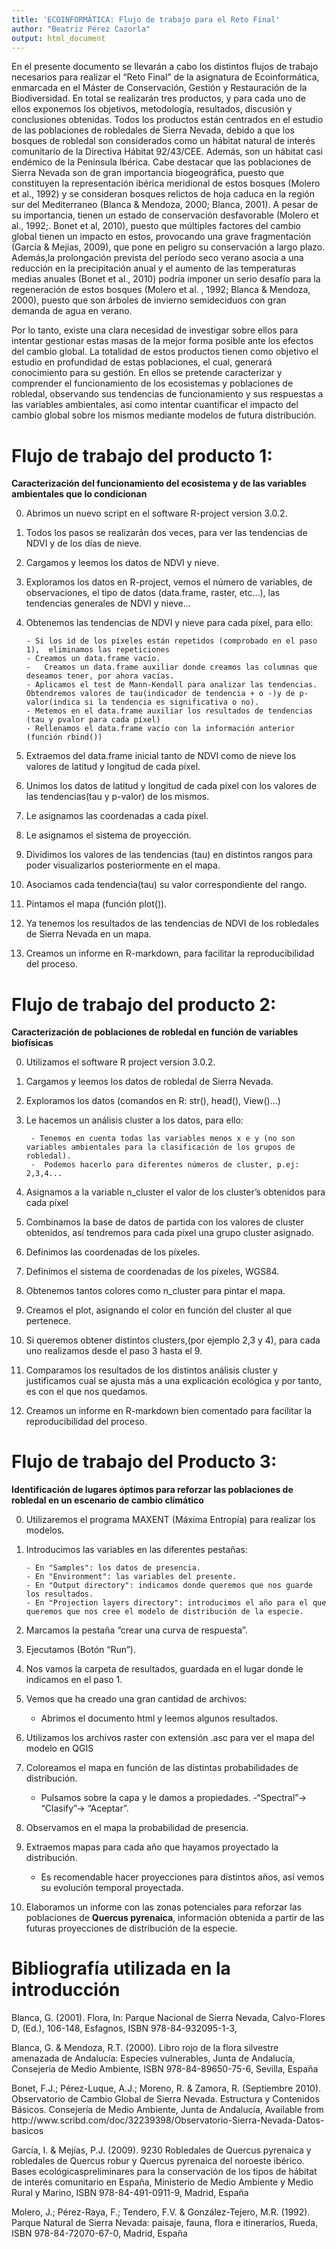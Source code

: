 ```yaml
---
title: 'ECOINFORMÁTICA: Flujo de trabajo para el Reto Final'
author: "Beatriz Pérez Cazorla"
output: html_document
---
```


En el presente documento se llevarán a cabo los distintos flujos de trabajo necesarios para realizar el "Reto Final" de la asignatura de Ecoinformática, enmarcada en el Máster de Conservación, Gestión y Restauración de la Biodiversidad. En total se realizarán tres productos, y para cada uno de ellos exponemos los objetivos, metodología, resultados, discusión y conclusiones obtenidas. Todos los productos están centrados en el estudio de las poblaciones de robledales de Sierra Nevada, debido a que los bosques de robledal son considerados como un hábitat natural de interés comunitario de la Directiva Hábitat 92/43/CEE.  Además, son un hábitat casi endémico de la Península Ibérica. Cabe destacar que las poblaciones de Sierra Nevada son de gran importancia biogeográfica, puesto que constituyen la representación ibérica meridional de estos bosques (Molero et al., 1992) y se consideran bosques relictos de hoja caduca en la región sur del Mediterraneo (Blanca & Mendoza, 2000; Blanca, 2001). A pesar de su importancia, tienen un estado de conservación desfavorable (Molero et al., 1992;. Bonet et al, 2010), puesto que múltiples factores del cambio global tienen un impacto en estos, provocando una grave fragmentación (García & Mejías, 2009), que pone en peligro su conservación a largo plazo. Además,la prolongación prevista del período seco verano asocia a una reducción en la precipitación anual y el aumento de las temperaturas medias anuales (Bonet et al., 2010) podría imponer un serio desafío para la regeneración de estos bosques (Molero et al. , 1992; Blanca & Mendoza, 2000), puesto que son árboles de invierno semideciduos con gran demanda de agua en verano.

Por lo tanto, existe una clara necesidad de investigar sobre ellos para intentar gestionar estas masas de la mejor forma posible ante los efectos del cambio global. La totalidad de estos productos tienen como objetivo el estudio en profundidad de estas poblaciones, el cual, generará conocimiento para su gestión. En ellos se pretende caracterizar y comprender el funcionamiento de los ecosistemas y poblaciones de robledal, observando sus tendencias de funcionamiento y sus respuestas a las variables ambientales, así como intentar cuantificar el impacto del cambio global sobre los mismos mediante modelos de futura distribución.

**Flujo de trabajo del producto 1:**
=
**Caracterización del funcionamiento del ecosistema y de las variables ambientales que lo condicionan**

0. Abrimos un nuevo script en el software R-project version 3.0.2.

1.  Todos los pasos se realizarán dos veces, para ver las tendencias de NDVI y de los días de nieve.

2.  Cargamos y leemos los datos de NDVI y nieve.

3.	Exploramos los datos en R-project, vemos el número de variables, de observaciones, el tipo de datos (data.frame, raster, etc…), las tendencias generales de NDVI y  nieve…

4.	Obtenemos las tendencias de NDVI y nieve para cada píxel, para ello:

        - Si los id de los píxeles están repetidos (comprobado en el paso 1),  eliminamos las repeticiones
        - Creamos un data.frame vacío.
        -	Creamos un data.frame auxiliar donde creamos las columnas que deseamos tener, por ahora vacías.
        - Aplicamos el test de Mann-Kendall para analizar las tendencias. Obtendremos valores de tau(indicador de tendencia + o -)y de p-valor(indica si la tendencia es significativa o no).
        - Metemos en el data.frame auxiliar los resultados de tendencias (tau y pvalor para cada píxel)
        - Rellenamos el data.frame vacío con la información anterior (función rbind())
        
6.	Extraemos del data.frame inicial tanto de NDVI como de nieve los valores de latitud y longitud de cada píxel.

7. Unimos los datos de latitud y longitud de cada píxel con los valores de las tendencias(tau y p-valor) de los mismos. 

8.	Le asignamos las coordenadas a cada píxel.

9.	Le asignamos el sistema de proyección.

10.	Dividimos los valores de las tendencias (tau) en distintos rangos para poder visualizarlos posteriormente en el mapa.

11.	Asociamos cada tendencia(tau) su valor correspondiente del rango.

12.	Pintamos el mapa (función plot()).

13. Ya tenemos los resultados de las tendencias de NDVI de los robledales de Sierra Nevada en un mapa.

14.	Creamos un informe en R-markdown, para facilitar la reproducibilidad del proceso.



**Flujo de trabajo del producto 2:**
=

**Caracterización de poblaciones de robledal en función de variables biofísicas**

0. Utilizamos el software R project version 3.0.2.

1. Cargamos y leemos los datos de robledal de Sierra Nevada.

2. Exploramos los datos (comandos en R: str(), head(), View()...)

3. Le hacemos un análisis cluster a los datos, para ello:

        - Tenemos en cuenta todas las variables menos x e y (no son variables ambientales para la clasificación de los grupos de robledal).
        -  Podemos hacerlo para diferentes números de cluster, p.ej: 2,3,4...
        
4.	Asignamos a la variable n_cluster el valor de los cluster’s obtenidos para cada píxel

5.	Combinamos la base de datos de partida con los valores de cluster obtenidos, así tendremos para cada píxel una grupo cluster asignado.

6.	Definimos las coordenadas de los píxeles.

7.	Definimos el sistema de coordenadas de los píxeles, WGS84.

8.	Obtenemos tantos colores como n_cluster para pintar el mapa.

9.	Creamos el plot, asignando el color en función del cluster al que pertenece.

10. Si queremos obtener distintos clusters,(por ejemplo 2,3 y 4), para cada uno realizamos desde el paso 3 hasta el 9.

11. Comparamos los resultados de los distintos análisis cluster y justificamos cual se ajusta más a una explicación ecológica y por tanto, es con el que nos quedamos.

12. Creamos un informe en R-markdown bien comentado para facilitar la reproducibilidad del proceso.



**Flujo de trabajo del Producto 3:**
=

**Identificación de lugares óptimos para reforzar las poblaciones de robledal en un escenario de cambio climático**

0.	Utilizaremos el programa MAXENT (Máxima Entropía) para realizar los modelos.

1.  Introducimos las variables en las diferentes pestañas:

        - En "Samples": los datos de presencia.
        - En "Environment": las variables del presente.
        - En "Output directory": indicamos donde queremos que nos guarde los resultados.
        - En "Projection layers directory": introducimos el año para el que queremos que nos cree el modelo de distribución de la especie.
        
2.	Marcamos la pestaña "crear una curva de respuesta".

3.	Ejecutamos (Botón "Run").

4.	Nos vamos la carpeta de resultados, guardada en el lugar donde le indicamos en el paso 1.

5.	Vemos que ha creado una gran cantidad de archivos:
      - Abrimos el documento html y leemos algunos resultados.
      
6.	Utilizamos los archivos raster con extensión .asc para ver el mapa del modelo en QGIS

7.	Coloreamos el mapa en función de las distintas probabilidades de distribución.
      - Pulsamos sobre la capa y le damos a propiedades.
      -"Spectral"-> "Clasify"-> "Aceptar".
      
8.	Observamos en el mapa la probabilidad de presencia.

9.	Extraemos mapas para cada año que hayamos proyectado la distribución.
      - Es recomendable hacer proyecciones para distintos años, así vemos su evolución temporal proyectada.

10.	Elaboramos un informe con las zonas potenciales para reforzar las poblaciones de **Quercus pyrenaica**, información obtenida a partir de las futuras proyecciones de distribución de la especie.



**Bibliografía utilizada en la introducción**
=

Blanca, G. (2001). Flora, In: Parque Nacional de Sierra Nevada, Calvo-Flores D, (Ed.), 106-148, Esfagnos, ISBN 978-84-932095-1-3, 

Blanca, G. & Mendoza, R.T. (2000). Libro rojo de la flora silvestre amenazada de Andalucía: Especies vulnerables, Junta de Andalucía, Consejería de Medio Ambiente, ISBN 978-84-89650-75-6, Sevilla, España 

Bonet, F.J.; Pérez-Luque, A.J.; Moreno, R. & Zamora, R. (Septiembre 2010). Observatorio de Cambio Global de Sierra Nevada. Estructura y Contenidos Básicos. Consejería de Medio Ambiente, Junta de Andalucía, Available from 
http://www.scribd.com/doc/32239398/Observatorio-Sierra-Nevada-Datos-
basicos 

García, I. & Mejías, P.J. (2009). 9230 Robledales de Quercus pyrenaica y robledales de Quercus robur y Quercus pyrenaica del noroeste ibérico. Bases ecológicaspreliminares para la conservación de los tipos de hábitat de interés comunitario en España, Ministerio de Medio Ambiente y Medio Rural y Marino, ISBN 978-84-491-0911-9, Madrid, España 
 
Molero, J.; Pérez-Raya, F.; Tendero, F.V. & González-Tejero, M.R. (1992). 
Parque Natural de Sierra Nevada: paisaje, fauna, flora e itinerarios, Rueda, ISBN 978-84-72070-67-0, Madrid, España 
